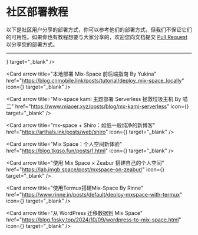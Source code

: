 # 社区部署教程

以下是社区用户分享的部署方式，你可以参考他们的部署方式，但我们不保证它们的可用性。如果你也有教程想要与大家分享的，欢迎您向文档提交 [Pull Request](https://github.com/mx-space/docs/pulls) 以分享您的部署方式。

---


<Cards num={3}>
<Card arrow title="BiliBili 教程 By 喵二" href="https://www.bilibili.com/video/BV14N4y137ZW/" icon={<RiBilibiliFill />} target="_blank" />

<Card
  arrow
  title="本地部署 Mix-Space 前后端指南 By Yukina"
  href="https://blog.cnmobile.link/posts/tutorial/deploy_mix-space_locally"
  icon={<UilFileAlt />}
  target="_blank"
/>

<Card
  arrow
  title="Mix-space kami 主题部署 Serverless 拯救垃圾主机 By 喵二"
  href="https://www.miaoer.xyz/posts/blog/mx-kami-serverless"
  icon={<UilFileAlt />}
  target="_blank"
/>

<Card
  arrow
  title="mx-space + Shiro：如纸一般纯净的新博客"
  href="https://arthals.ink/posts/web/shiro"
  icon={<UilFileAlt />}
  target="_blank"
/>

<Card
  arrow
  title="Mix Space：个人空间新体验"
  href="https://blog.tkgso.fun/posts/1.html"
  icon={<UilFileAlt />}
  target="_blank"
/>

<Card
  arrow
  title="使用 Mix Space × Zeabur 搭建自己的个人空间"
  href="https://lab.imgb.space/post/mxspace-on-zeabur/"
  icon={<UilFileAlt />}
  target="_blank"
/>

<Card
  arrow
  title="使用Termux搭建Mix-Space By Rinne"
  href="https://www.rinne.in/posts/default/deploy-mxspace-with-termux"
  icon={<UilFileAlt />}
  target="_blank"
/>

<Card
  arrow
  title="从 WordPress 迁移数据到 Mix Space"
  href="https://blog.fosky.top/2024/10/09/wordpress-to-mix-space.html"
  icon={<UilFileAlt />}
  target="_blank"
/>

</Cards>
